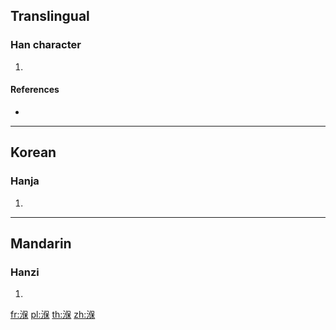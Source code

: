 {{character info/new}}
==Translingual==

===Han character===
{{Han char|rn=85|rad=水|as=09|sn=12|four=|canj=EORD|ids=⿰氵保}}

# {{defn|Han|sort=水09}}

====References====
* {{Han ref|kx=0639.111|dkj=17909|dj=1046.041|hdz=31681.030|uh=6E7A|ud=28282}}

----

==Korean==

===Hanja===
{{ko-hanja|hangeul=보|eumhun=|rv=bo|mr=po|y=po}}

# {{defn|lang=ko|sort=水09}}

----

==Mandarin==

===Hanzi===
{{cmn-hanzi|pin=[[yán]] ([[yan2]])|wg=yen<sup>2</sup>}}

# {{defn|lang=cmn|sort=水09}}

[[fr:湺]]
[[pl:湺]]
[[th:湺]]
[[zh:湺]]